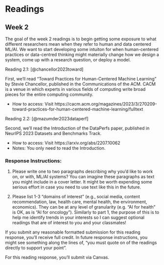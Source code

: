 # Readings

## Week 2

The goal of the week 2 readings is to begin getting some exposure to what different researchers mean when they refer to human and data centered ML/AI. We want to start developing some intuiton for when human-centered practices or data-centred thinking might materially change how we design a system, come up with a research question, or deploy a model.

Reading 2.1: [@chancellor2023toward]

First, we'll read “Toward Practices for Human-Centered Machine Learning” by Stevie Chancellor, published in the Communications of the ACM. CACM is a venue in which experts in various fields of computing write broad pieces for the entire computing community.

- How to access: Visit https://cacm.acm.org/magazines/2023/3/270209-toward-practices-for-human-centered-machine-learning/fulltext

Reading 2.2: [@mazumder2023dataperf]


Second, we'll read the Introduction of the DataPerfs paper, published in NeurIPS 2023 Datasets and Benchmarks Track.
  
- How to access: Visit https://arxiv.org/abs/2207.10062 
- Notes: You only need to read the Introduction.

### Response Instructions:

1) Please write one to two paragraphs describing why you’d like to work on, or with, ML/AI systems? You can imagine these paragraphs as text you might include in a cover letter. It might be worth expending some serious effort in case you need to use text like this in the future.

2) Please list 1-3 “domains of interest” (e.g., social media, content recommendation, law, health care, mental health, the environment, economics). They can be at any level of granularity (e.g. “AI for health” is OK, as is “AI for oncology”). Similarly to part 1, the purpose of this is to help me identify trends in your interests so I can suggest optional readings that are of interest to you and your classmates!

If you submit any reasonable formatted submission for this reading response, you'll receive full credit. In future response instructions, you might see something along the lines of, "you must quote on of the readings directly to support your point".

For this reading response, you'll submit via Canvas.